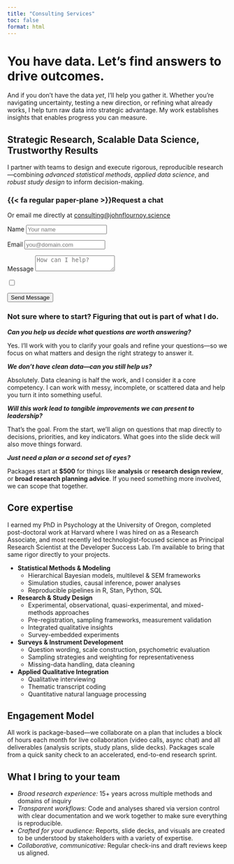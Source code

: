 ```yaml
---
title: "Consulting Services"
toc: false
format: html
---
```


# You have data. Let's find answers to drive outcomes.

And if you don't have the data _yet_, I'll help you gather it. Whether you're navigating uncertainty, testing a new direction, or refining what already works, I help turn raw data into strategic advantage. My work establishes insights that enables progress you can measure.

:::{.container .mt-5 .p-5 .bg-light .bg-opacity-75 .rounded .text-dark .shadow-sm}

## Strategic Research, Scalable Data Science, Trustworthy Results

:::{.lead}

I partner with teams to design and execute rigorous, reproducible research---combining *advanced statistical methods*, *applied data science*, and *robust study design* to inform decision-making. 

:::

::: {.card .p-3 .mx-auto style="max-width:390px;"}

<h3><span class="me-2 text-primary">{{< fa regular paper-plane >}}</span>Request a chat</h3>

<p class="small text-muted mb-3">
Or email me directly at <a href="mailto:consulting@johnflournoy.science">consulting@johnflournoy.science</a>
</p>

<form action="https://api.web3forms.com/submit" method="POST" class="row g-3">
<input type="hidden" name="access_key" value="6e5f8ed8-2b4a-4b16-86f1-76fd0376b81f">
<input type="hidden" name="redirect" value="https://johnflournoy.science/thankyou.html">

<div class="col-md-6">
<label for="name" class="form-label">Name</label>
<input id="name" name="name" type="text" class="form-control" placeholder="Your name" required>
</div>

<div class="col-md-6">
<label for="email" class="form-label">Email</label>
<input id="email" name="email" type="email" class="form-control" placeholder="you@domain.com" required>
</div>

<div class="col-12">
<label for="message" class="form-label">Message</label>
<textarea id="message" name="message" rows="2" class="form-control" placeholder="How can I help?" required></textarea>
</div>

<input type="checkbox" name="botcheck" class="hidden" class="sr-only">

<div class="col-12 text-end">
<button type="submit" class="btn btn-primary">Send Message</button>
</div>
</form>

:::

:::

### Not sure where to start? Figuring that out is part of what I do.


***Can you help us decide what questions are worth answering?***

Yes. I’ll work with you to clarify your goals and refine your questions—so we focus on what matters and design the right strategy to answer it.

***We don’t have clean data—can you still help us?***

Absolutely. Data cleaning is half the work, and I consider it a core competency. I can work with messy, incomplete, or scattered data and help you turn it into something useful.

***Will this work lead to tangible improvements we can present to leadership?***

That’s the goal. From the start, we’ll align on questions that map directly to decisions, priorities, and key indicators. What goes into the slide deck will also move things forward.

***Just need a plan or a second set of eyes?*** 

Packages start at **$500** for things like **analysis** or **research design review**, or **broad research planning advice**. If you need something more involved, we can scope that together.


## Core expertise

I earned my PhD in Psychology at the University of Oregon, completed post-doctoral work at Harvard where I was hired on as a Research Associate, and most recently led technologist-focused science as Principal Research Scientist at the Developer Success Lab. I'm available to bring that same rigor directly to your projects. 


- **Statistical Methods & Modeling**
  - Hierarchical Bayesian models, multilevel & SEM frameworks
  - Simulation studies, causal inference, power analyses
  - Reproducible pipelines in R, Stan, Python, SQL

- **Research & Study Design**
  - Experimental, observational, quasi-experimental, and mixed-methods approaches
  - Pre-registration, sampling frameworks, measurement validation
  - Integrated qualitative insights
  - Survey-embedded experiments

- **Surveys & Instrument Development**
  - Question wording, scale construction, psychometric evaluation
  - Sampling strategies and weighting for representativeness
  - Missing-data handling, data cleaning

- **Applied Qualitative Integration**
  - Qualitative interviewing
  - Thematic transcript coding
  - Quantitative natural language processing

## Engagement Model

All work is package-based—we collaborate on a plan that includes a block of hours each month for live collaboration (video calls, async chat) and all deliverables (analysis scripts, study plans, slide decks). Packages scale from a quick sanity check to an accelerated, end-to-end research sprint.

## What I bring to your team

- *Broad research experience:* 15+ years across multiple methods and domains of inquiry
- *Transparent workflows:* Code and analyses shared via version control with clear documentation and we work together to make sure everything is reproducible.
- *Crafted for your audience:* Reports, slide decks, and visuals are created to be understood by stakeholders with a variety of expertise.
- *Collaborative, communicative:* Regular check-ins and draft reviews keep us aligned.
